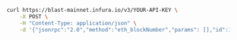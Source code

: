 
<Tabs>
  <TabItem value="cURL">

```bash
curl https://blast-mainnet.infura.io/v3/YOUR-API-KEY \
    -X POST \
    -H "Content-Type: application/json" \
    -d '{"jsonrpc":"2.0","method":"eth_blockNumber","params": [],"id":1}'
```

  </TabItem>

</Tabs>

